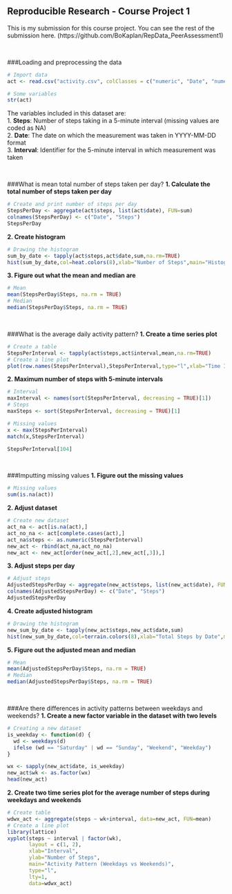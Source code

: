 Reproducible Research - Course Project 1
----------------------------------------

This is my submission for this course project. You can see the rest of the submission here. (https://github.com/BoKaplan/RepData_PeerAssessment1)
  
<br>

###Loading and preprocessing the data
```{r, echo=TRUE, message=FALSE, warning=FALSE}
# Import data
act <- read.csv("activity.csv", colClasses = c("numeric", "Date", "numeric"))
```
```{r, echo=TRUE}
# Some variables
str(act)
```


The variables included in this dataset are:  
1. **Steps**: Number of steps taking in a 5-minute interval (missing values are coded as NA)  
2. **Date**: The date on which the measurement was taken in YYYY-MM-DD format  
3. **Interval**: Identifier for the 5-minute interval in which measurement was taken

<br>

###What is mean total number of steps taken per day?
**1. Calculate the total number of steps taken per day**

```{r echo=TRUE}
# Create and print number of steps per day
StepsPerDay <- aggregate(act$steps, list(act$date), FUN=sum)
colnames(StepsPerDay) <- c("Date", "Steps")
StepsPerDay
```


**2. Create histogram**

```{r histogram1, echo=TRUE, fig.width=10, warning=FALSE}
# Drawing the histogram
sum_by_date <- tapply(act$steps,act$date,sum,na.rm=TRUE)
hist(sum_by_date,col=heat.colors(8),xlab="Number of Steps",main="Histogram of Total Steps Per Day")
```


**3. Figure out what the mean and median are**

```{r echo=TRUE}
# Mean
mean(StepsPerDay$Steps, na.rm = TRUE)
# Median
median(StepsPerDay$Steps, na.rm = TRUE)
```

<br>

###What is the average daily activity pattern?
**1. Create a time series plot**

```{r timeplot1, echo=TRUE, fig.width=10, warning=FALSE}
# Create a table
StepsPerInterval <- tapply(act$steps,act$interval,mean,na.rm=TRUE)
# Create a line plot
plot(row.names(StepsPerInterval),StepsPerInterval,type="l",xlab="Time Intervals (in Minutes)",ylab="Average Number of Steps",main="Time Series Plot of Average Daily Steps")
```

**2. Maximum number of steps with 5-minute intervals**

```{r echo=TRUE, fig.width=10, warning=FALSE}
# Interval
maxInterval <- names(sort(StepsPerInterval, decreasing = TRUE)[1])
# Steps
maxSteps <- sort(StepsPerInterval, decreasing = TRUE)[1]
```

```{r echo=TRUE}
# Missing values
x <- max(StepsPerInterval)
match(x,StepsPerInterval)
```

```{r echo=TRUE}
StepsPerInterval[104]
```

<br>

###Imputting missing values
**1. Figure out the missing values**
```{r echo=TRUE}
# Missing values
sum(is.na(act))
```

**2. Adjust dataset**

```{r echo=TRUE}
# Create new dataset
act_na <- act[is.na(act),]
act_no_na <- act[complete.cases(act),]
act_na$steps <- as.numeric(StepsPerInterval)
new_act <- rbind(act_na,act_no_na)
new_act <- new_act[order(new_act[,2],new_act[,3]),]
```

**3. Adjust steps per day**

```{r echo=TRUE}
# Adjust steps
AdjustedStepsPerDay <- aggregate(new_act$steps, list(new_act$date), FUN=sum)
colnames(AdjustedStepsPerDay) <- c("Date", "Steps")
AdjustedStepsPerDay
```

**4. Create adjusted histogram**

```{r histogram2, echo=TRUE, fig.width=10, warning=FALSE}
# Drawing the histogram
new_sum_by_date <- tapply(new_act$steps,new_act$date,sum)
hist(new_sum_by_date,col=terrain.colors(8),xlab="Total Steps by Date",main="Adjusted Histogram of Total Steps by Date (No Missing Values)")
```

**5. Figure out the adjusted mean and median**

```{r echo=TRUE}
# Mean
mean(AdjustedStepsPerDay$Steps, na.rm = TRUE)
# Median
median(AdjustedStepsPerDay$Steps, na.rm = TRUE)
```

<br>

###Are there differences in activity patterns between weekdays and weekends?
**1. Create a new factor variable in the dataset with two levels**

```{r echo=TRUE}
# Creating a new dataset
is_weekday <- function(d) {
  wd <- weekdays(d)
  ifelse (wd == "Saturday" | wd == "Sunday", "Weekend", "Weekday")
}

wx <- sapply(new_act$date, is_weekday)
new_act$wk <- as.factor(wx)
head(new_act)
```
**2. Create two time series plot for the average number of steps during weekdays and weekends**

```{r timeplot2, echo=TRUE, fig.width=10, warning=FALSE}
# Create table
wdwx_act <- aggregate(steps ~ wk+interval, data=new_act, FUN=mean)
# Create a line plot
library(lattice)
xyplot(steps ~ interval | factor(wk),
       layout = c(1, 2),
       xlab="Interval",
       ylab="Number of Steps",
       main="Activity Pattern (Weekdays vs Weekends)",
       type="l",
       lty=1,
       data=wdwx_act)
```
